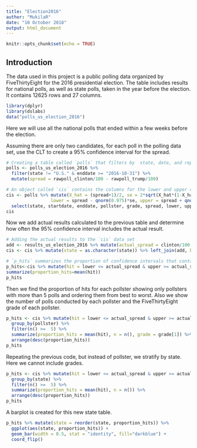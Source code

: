 ---
title: "Election2016"
author: "MukilaR"
date: "10 October 2018"
output: html_document
---

```{r setup, include=FALSE}
knitr::opts_chunk$set(echo = TRUE)
```

## Introduction

The data used in this project is a public polling data organized by FiveThirtyEight for the 2016 presidential election. The table includes results for national polls, as well as state polls, taken in the year before the election. It contains 12625 rows and 27 columns.

```{r loadingdata, echo=FALSE}
library(dplyr)
library(dslabs)
data("polls_us_election_2016")
```

Here we will use all the national polls that ended within a few weeks before the election.

Assuming there are only two candidates, for each poll in the polling data set, use the CLT to create a 95% confidence interval for the spread. 
```{r}

# Creating a table called `polls` that filters by  state, date, and reports the spread
polls <- polls_us_election_2016 %>% 
  filter(state != "U.S." & enddate >= "2016-10-31") %>% 
  mutate(spread = rawpoll_clinton/100 - rawpoll_trump/100)

# An object called `cis` contains the columns for the lower and upper confidence intervals. 
cis <- polls %>% mutate(X_hat = (spread+1)/2, se = 2*sqrt(X_hat*(1-X_hat)/samplesize), 
                 lower = spread - qnorm(0.975)*se, upper = spread + qnorm(0.975)*se) %>%
  select(state, startdate, enddate, pollster, grade, spread, lower, upper)
cis

```
Now we add actual results calculated to the previous table and determine how often the 95% confidence interval includes the actual result.
```{r}
# Adding the actual results to the `cis` data set
add <- results_us_election_2016 %>% mutate(actual_spread = clinton/100 - trump/100) %>% select(state, actual_spread)
cis <- cis %>% mutate(state = as.character(state)) %>% left_join(add, by = "state")

# `p_hits` summarizes the proportion of confidence intervals that contain the actual value. 
p_hits<-cis %>% mutate(hit = lower <= actual_spread & upper >= actual_spread) %>%
summarize(proportion_hits=mean(hit))
p_hits
```
Then we find the proportion of hits for each pollster showing only pollsters with more than 5 polls and ordering them from best to worst. Also we show the number of polls conducted by each pollster and the FiveThirtyEight grade of each pollster.
```{r}
p_hits <- cis %>% mutate(hit = lower <= actual_spread & upper >= actual_spread) %>% 
  group_by(pollster) %>%
  filter(n() >=  5) %>%
  summarize(proportion_hits = mean(hit), n = n(), grade = grade[1]) %>%
  arrange(desc(proportion_hits))
p_hits
```
Repeating the previous code, but instead of pollster, we stratify by state. Here we cannot include grades.
```{r}
p_hits <- cis %>% mutate(hit = lower <= actual_spread & upper >= actual_spread) %>% 
  group_by(state) %>%
  filter(n() >=  5) %>%
  summarize(proportion_hits = mean(hit), n = n()) %>%
  arrange(desc(proportion_hits)) 
p_hits
```
A barplot is created for this new state table.
```{r fig.height = 9, fig.width = 7, echo=FALSE}
p_hits %>% mutate(state = reorder(state, proportion_hits)) %>%
  ggplot(aes(state, proportion_hits)) + 
  geom_bar(width = 0.5, stat = "identity", fill="darkblue") +
  coord_flip()
```

